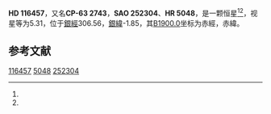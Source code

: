 {{Starbox begin
| name = HD 116457
}}
{{Starbox observe
| epoch = [[J2000.0|J2000.0]]
| constell = {{星座名待查}}<ref name=SIMBAD>{{cite web
 | url=http://simbad.u-strasbg.fr/simbad/sim-id?Ident=HR+5048
 | title =Pulsating variable Star
 | publisher=Centre de Données astronomiques de Strasbourg
 | work=SIMBAD
 | accessdate=2012-07-13}}</ref><ref name=DATA>{{cite web
 | url=http://vizier.u-strasbg.fr/viz-bin/VizieR-5?-out.add=.&-source=5050&-corr=PK=HR&-out.max=9999&HR=5048
 | title=VizieR Detailed Page
 | accessdate=2012-07-13
 | archive-date=2016-03-05
 | archive-url=https://web.archive.org/web/20160305001551/http://vizier.u-strasbg.fr/viz-bin/VizieR-5?-out.add=.&-source=5050&-corr=PK=HR&-out.max=9999&HR=5048
 | dead-url=no
 }}</ref>
| 星官 = 
| ra = {{RA|13|25|13.9}}<ref name=SIMBAD /><ref name=DATA />
| dec = {{DEC|-64|29|7}}<ref name=SIMBAD /><ref name=DATA />
| appmag_v = 5.31<ref name=SIMBAD /><ref name=DATA />
}}
{{Starbox character
| class = F2III<ref name=SIMBAD /><ref name=DATA />
| b-v = 0.4<ref name=SIMBAD /><ref name=DATA />
| u-b = -0.01<ref name=SIMBAD /><ref name=DATA />
| r-i = <ref name=SIMBAD /><ref name=DATA />
| variable = 
}}
{{Starbox astrometry
| radial_v = -0.01
| prop_mo_ra = -2
| parallax = 0.008
| p_error = 
}}
{{Starbox catalog
| names =CP-63 2743，[[SAO星表|SAO]] 252304，[[HD星表|HD]] 116457，[[HR星表|HR]] 5048}}
{{Starbox reference |Simbad=HR+5048}}
{{Starbox end}}

'''HD 116457'''，又名'''CP-63 2743'''，'''SAO 252304'''、'''HR 5048'''，是一颗恒星<ref name=SIMBAD /><ref name=DATA />，视星等为5.31，位于[[銀道座標系|銀經]]306.56，[[銀道座標系|銀緯]]-1.85，其[[B1900.0|B1900.0]]坐标为赤經{{RA|13|18|32.1}}，赤緯{{DEC|-63|-1.85|46}}。

== 参考文献 ==
{{reflist}}

{{star-stub}}

[[Category:HD和HDE天體|116457]]
[[Category:HR天體|5048]]
[[Category:SAO天體|252304]]